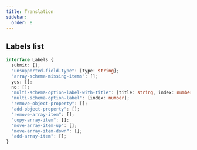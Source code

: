 ```yaml
---
title: Translation
sidebar:
  order: 8
---
```


## Labels list

```typescript
interface Labels {
  submit: [];
  "unsupported-field-type": [type: string];
  "array-schema-missing-items": [];
  yes: [];
  no: [];
  "multi-schema-option-label-with-title": [title: string, index: number];
  "multi-schema-option-label": [index: number];
  "remove-object-property": [];
  "add-object-property": [];
  "remove-array-item": [];
  "copy-array-item": [];
  "move-array-item-up": [];
  "move-array-item-down": [];
  "add-array-item": [];
}
```